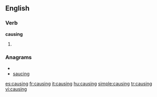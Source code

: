 ==English==

===Verb===
'''causing'''

# {{present participle of|[[cause]]}}

===Anagrams===
* {{alphagram|acginsu}}
* [[saucing#English|saucing]]

[[es:causing]]
[[fr:causing]]
[[it:causing]]
[[hu:causing]]
[[simple:causing]]
[[tr:causing]]
[[vi:causing]]